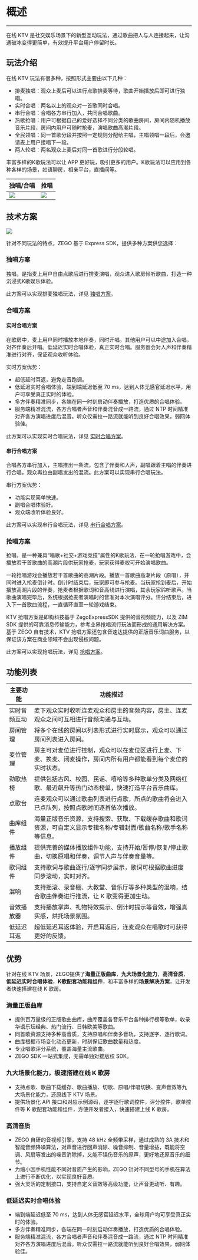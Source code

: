 # 概述

---

在线 KTV 是社交娱乐场景下的新型互动玩法，通过歌曲把人与人连接起来，让沟通破冰变得更简单，有效提升平台用户停留时长。

## 玩法介绍

在线 KTV 玩法有很多种，按照形式主要由以下几种：

* 排麦独唱：观众上麦后可以进行点歌排麦等待，歌曲开始播放后即可进行独唱。
* 实时合唱：两名以上的观众对一首歌同时合唱。
* 串行合唱：合唱各方串行加入，共同合唱歌曲。	
* 热歌抢唱：用户可根据自己的爱好选择不同分类的歌曲房间，房间内随机播放音乐片段，房间内用户可随时抢麦，演唱歌曲高潮片段。
* 全民领唱：同一首歌分段并按照一定规则分配给主唱，主唱领唱一段后，会邀请麦上用户接唱下一段。
* 两人轮唱：两名观众上麦后对同一首歌进行分段轮唱。

丰富多样的K歌玩法可以让 APP 更好玩，吸引更多的用户。K歌玩法可以应用到各种各样的场景，如语聊房，相亲平台，直播间等。

|独唱/合唱|抢唱|
|-|-|
|<Frame width="512" height="700" caption=""><img src="https://storage.zego.im/sdk-doc/Pics/ktv/ktv.jpg" /></Frame>|<Frame width="512" height="700" caption=""><img src="https://storage.zego.im/sdk-doc/Pics/GoEnjoy/Grab/iOS/grab_grab_waiting.png" /></Frame>|

##  技术方案

<Frame width="512" height="auto" caption=""><img src="https://storage.zego.im/sdk-doc/Pics/ktv/ktv_overview.png" /></Frame>

针对不同玩法的特点，ZEGO 基于 Express SDK，提供多种方案供您选择：

###  独唱方案

独唱，是指麦上用户自由点歌后进行排麦演唱，观众进入歌房倾听歌曲，打造一种沉浸式K歌娱乐体验。

此方案可以实现排麦独唱玩法，详见 [独唱方案](./../Implementation/KTV%20Solutions/Solo.mdx)。

###  合唱方案

####  实时合唱方案

在歌房中，麦上用户同时播放本地伴奏，同时开唱。其他用户可以中途加入合唱，对齐伴奏后开唱。低延迟实时合唱体验，真正实时合唱。服务器会对人声和伴奏精准进行对齐，保证观众收听体验。

实时方案优势：
* 超低延时耳返，避免走音跑调。
* 低延迟实时合唱体验，端到端延迟低至 70 ms，达到人体无感官延迟水平，用户可享受真正实时的体验。
* 多方伴奏精准同步，各端在同一时刻启动伴奏播放，打造优质的合唱体验。
* 服务端精准混流，各方合唱者声音和伴奏混音成一路流，通过 NTP 时间精准对齐各方演唱进度后混音。听众仅需拉一路流就能听到良好合唱效果，弱网体验佳。

此方案可以实现实时合唱玩法，详见 [实时合唱方案](./../Implementation/KTV%20Solutions/Chorus/Serial.mdx)。

####  串行合唱方案

合唱各方串行加入，主唱推出一条流，包含了伴奏和人声，副唱跟着主唱的伴奏进行合唱，观众再拉由副唱发出的混流。此方案可以实现串行合唱玩法。

串行方案优势：
* 功能实现简单快速。
* 副唱合唱体验好。
* 观众端收听体验良好。

此方案可以实现串行合唱玩法，详见 [串行合唱方案](./../Implementation/KTV%20Solutions/Chorus/Concurrent.mdx)。

###  抢唱方案

抢唱，是一种兼具“唱歌+社交+游戏竞技”属性的K歌玩法，在一轮抢唱游戏中，会播放若干首歌曲的高潮片段供玩家抢麦，玩家获得麦权可开始演唱歌曲。

一轮抢唱游戏会播放若干首歌曲的高潮片段。播放一首歌曲高潮片段（原唱），并同时进入抢麦倒计时。倒计时结束后，玩家即可参与抢麦。当玩家抢到麦后，开始播放高潮片段的伴奏，抢麦者根据歌词和音高线进行演唱，其余玩家聆听歌声。当歌曲演唱完毕后，系统根据抢麦者演唱时的音准对本次演唱评分。评分结束后，进入下一首歌曲流程，一直循环直至一轮游戏结束。

KTV 抢唱方案是即构科技基于 ZegoExpressSDK 提供的音视频能力，以及 ZIM SDK 提供的可靠消息传输能力，参考业界抢唱流行玩法而形成的通用解决方案。基于 ZEGO 自有技术，KTV 抢唱方案还包含音速达提供的正版音乐词曲服务，以保证该方案在商业领域不会出现侵权问题。

此方案可以实现抢唱玩法，详见 [抢唱方案](./../Implementation/KTV%20Solutions/Grab%20the%20Mic.mdx)。

##  功能列表

| 主要功能 | 功能描述 |
| --- | ---- |
|实时音频互动|麦下观众实时收听连麦观众和房主的音频内容，房主、连麦观众之间可互相进行音频沟通与互动。|
|房间管理|将多个在线的房间以列表形式进行实时展示，观众可以通过房间列表进入房间。|
|麦位管理|房主可对麦位进行控制，观众可以在麦位区进行上麦、下麦、换麦、闭麦操作，房间内所有用户都能看到每个麦位的实时状态。|
|劲歌热榜|提供包括古风、校园、民谣、嘻哈等多种歌单分类及网络红歌、最近飙升等热门动态榜单，快速打造平台音乐曲库。|
|点歌台|连麦观众可以通过歌曲列表进行点歌，所点的歌曲将会进入已点队列，按照点歌时间逐首依次播放。|
|曲库组件|海量正版音乐资源，支持搜索、获取、下载缓存歌曲和歌词资源，可自定义显示专辑名称/专辑封面/歌曲名称/歌手名称等信息。|
|播放组件|提供完善的媒体播放组件功能，支持开始/暂停/恢复/停止歌曲，切换原唱和伴奏，调节人声与伴奏音量等。|
|歌词组件|支持歌词与歌曲逐行/逐字同步展示，歌词可根据歌曲进度同步滚动，实时对齐。|
|混响|支持摇滚、录音棚、大教堂、音乐厅等多种类型的混响，结合歌曲伴奏进行推流，让 K 歌变得更加生动。|
|音效播放器|支持播放掌声、礼物特效提示、倒计时提示等音效，增强真实感，烘托场景氛围。|
|低延迟耳返|超低延迟耳返体验，开启耳返后，连麦观众在唱歌时可获得更好的反馈。|

##  优势

针对在线 KTV 场景，ZEGO提供了**海量正版曲库**，**九大场景化能力**，**高清音质**，**低延迟实时合唱体验**，**K歌配套功能和组件**，和丰富多样的**场景解决方案**，让开发者快速搭建在线 K 歌房。

###  海量正版曲库
* 提供百万量级的正版歌曲曲库，曲库覆盖各音乐平台各种排行榜等歌单，收录华语乐坛经典、热门流行、日韩欧美等歌曲。
* 同首歌资源支持多种高音质，支持原唱和伴奏多音轨，支持逐字、逐行歌词。
* 曲库根据市场变化动态更新，时刻保证歌曲数量和热度。
* 专业唱歌评分系统，覆盖海量主流歌曲。
* ZEGO SDK 一站式集成，无需单独对接版权 SDK。

###  九大场景化能力，极速搭建在线 K 歌房
- 支持点歌、歌曲下载缓存、歌曲播放、切歌、原唱/伴唱切换、变声音效等九大场景化能力，还原线下 KTV 场景。
- 提供场景化 API 接口和对应示例源码，逐字逐行歌词控件，评分控件，歌单控件等 K 歌配套功能和组件，方便开发者接入，快速搭建上线 K 歌房。

###  高清音质
- ZEGO 自研的音视频引擎，支持 48 kHz 全频带采样，通过成熟的 3A 技术和智能音频降噪算法，对声音进行回声消除、噪音抑制、音量增益，既能将空调、风扇等发出的噪音消除掉，又能不误伤音乐的原声，更好地还原音乐的细节。
- 为缩小因手机性能不同对音质产生的影响，ZEGO 针对不同型号的手机在算法上进行不断优化，以实现良好音质。
- 强大灵活的定制接口，支持自定义音效等高级功能，让声音更动听、有趣。

###  低延迟实时合唱体验
- 端到端延迟低至 70 ms，达到人体无感官延迟水平，全球用户均可享受真正实时的体验。
- 多方伴奏精准同步，各端在同一时刻启动伴奏播放，打造优质的合唱体验。
- 服务端精准混流，各方合唱者声音和伴奏混音成一路流，通过 NTP 时间精准对齐各方演唱进度后混音。听众仅需拉一路流就能听到良好合唱效果，弱网体验佳。
